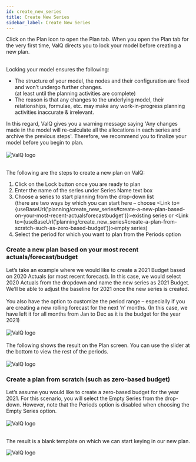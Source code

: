 ```yaml
---
id: create_new_series
title: Create New Series
sidebar_label: Create New Series
---
```


<div style={{textAlign: 'justify'}}>
Click on the Plan icon to open the Plan tab. When you open the Plan tab for the very first time,
ValQ directs you to lock your model before creating a new plan. 
</div> <br />

Locking your model ensures the following:

 - The structure of your model, the nodes and their configuration are fixed and won’t undergo further changes. <br />
 (at least until the planning activities are complete)
 - The reason is that any changes to the underlying model, their relationships, formulae, etc. may make any work-in-progress planning
  activities inaccurate & irrelevant.  

<div style={{textAlign: 'justify'}}>
In this regard, ValQ gives you a warning message saying 'Any changes made in the model will re-calculate all the allocations in each series
and archive the previous steps'. Therefore, we recommend you to finalize your model before you begin to plan. 
</div> <br />

<div style={{textAlign: 'center'}}>
  <Zoom>
<img alt="ValQ logo" src={useBaseUrl('/doc-images/plan/plan1.png')} />
  </Zoom>
</div> <br />

The following are the steps to create a new plan on ValQ:

 1. Click on the Lock button once you are ready to plan 
 2. Enter the name of the series under Series Name text box
 3. Choose a series to start planning from the drop-down list <br /> 
 (there are two ways by which you can start here – choose <Link to={useBaseUrl('planning/create_new_series#create-a-new-plan-based-on-your-most-recent-actualsforecastbudget')}>existing series</Link> or <Link to={useBaseUrl('planning/create_new_series#create-a-plan-from-scratch-such-as-zero-based-budget')}>empty series</Link>)
 4. Select the period for which you want to plan from the Periods option  

### Create a new plan based on your most recent actuals/forecast/budget

<div style={{textAlign: 'justify'}}>
Let’s take an example where we would like to create a 2021 Budget based on 2020 Actuals (or most recent forecast). 
In this case, we would select 2020 Actuals from the dropdown and name the new series as 2021 Budget. 
We’ll be able to adjust the baseline for 2021 once the new series is created.
</div> <br />

<div style={{textAlign: 'justify'}}>
You also have the option to customize the period range – especially if you are creating a new rolling forecast for the next ‘n’ months. 
(In this case, we have left it for all months from Jan to Dec as it is the budget for the year 2021)
</div> <br />

<div style={{textAlign: 'center'}}>
  <Zoom>
<img alt="ValQ logo" src={useBaseUrl('/doc-images/plan/plan2.png')} />
  </Zoom>
</div> <br />
 
<div style={{textAlign: 'justify'}}>
The following shows the result on the Plan screen. You can use the slider at the bottom to view the rest of the periods.
</div> <br />
<div style={{textAlign: 'center'}}>
  <Zoom>
<img alt="ValQ logo" src={useBaseUrl('/doc-images/plan/plan3.png')} />
  </Zoom>
</div>

### Create a plan from scratch (such as zero-based budget)

<div style={{textAlign: 'justify'}}>
Let’s assume you would like to create a zero-based budget for the year 2021. 
For this scenario, you will select the Empty Series from the drop-down. 
However, note that the Periods option is disabled when choosing the Empty Series option.
</div> <br />

<div style={{textAlign: 'center'}}>
  <Zoom>
<img alt="ValQ logo" src={useBaseUrl('/doc-images/plan/plan3.1.png')} />
  </Zoom>
</div> <br />

The result is a blank template on which we can start keying in our new plan.

<div style={{textAlign: 'center'}}>
  <Zoom>
<img alt="ValQ logo" src={useBaseUrl('/doc-images/plan/plan3.2.png')} />
  </Zoom>
</div>